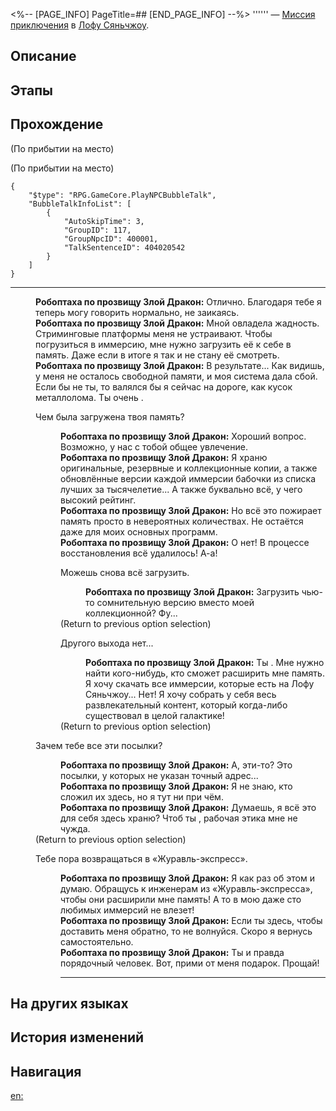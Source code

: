 <%-- [PAGE_INFO]
PageTitle=##
[END_PAGE_INFO] --%>
{{Дополнить|Диалоги.}}
{{Миссия Инфобокс
|id              = 4040205
|Название        = 
|Изображение     = Миссия .png
|Тип             = Миссия приключения
|Событие         = 
|Глава           = 
|Условия         = Завершена {{cx}}<!--Hidden Mission ID 4040202-->
|Персонажи       = Первопроходец; Робоптаха по прозвищу Злой Дракон
|СтартЛокация    = [[Лофу Сяньчжоу]] — [[Облачная переправа]]
|Мир             = Лофу Сяньчжоу
|Предыдущая      = 
|Следующая       = 
|Награды         = Стрелы*10; Кредиты*5 000
}}
'''''' — [[Миссия приключения]] в [[Лофу Сяньчжоу]].

==Описание==
{{Описание|<!--официальное описание из Перекрёстка судеб-->}}

==Этапы==


==Прохождение==
{{Дополнить}}
;(По прибытии на место)

;(По прибытии на место)
<pre>{
	"$type": "RPG.GameCore.PlayNPCBubbleTalk",
	"BubbleTalkInfoList": [
		{
			"AutoSkipTime": 3,
			"GroupID": 117,
			"GroupNpcID": 400001,
			"TalkSentenceID": 404020542
		}
	]
}</pre>
----
:'''Робоптаха по прозвищу Злой Дракон:''' Отлично. Благодаря тебе я теперь могу говорить нормально, не заикаясь.
:'''Робоптаха по прозвищу Злой Дракон:''' Мной овладела жадность. Стриминговые платформы меня не устраивают. Чтобы погрузиться в иммерсию, мне нужно загрузить её к себе в память. Даже если в итоге я так и не стану её смотреть.
:'''Робоптаха по прозвищу Злой Дракон:''' В результате... Как видишь, у меня не осталось свободной памяти, и моя система дала сбой. Если бы не ты, то валялся бы я сейчас на дороге, как кусок металлолома. Ты очень {{MC|ж=добра|м=добр}}.
:{{Диалог|Разговор}} Чем была загружена твоя память?
::'''Робоптаха по прозвищу Злой Дракон:''' Хороший вопрос. Возможно, у нас с тобой общее увлечение.
::'''Робоптаха по прозвищу Злой Дракон:''' Я храню оригинальные, резервные и коллекционные копии, а также обновлённые версии каждой иммерсии бабочки из списка лучших за тысячелетие... А также буквально всё, у чего высокий рейтинг.
::'''Робоптаха по прозвищу Злой Дракон:''' Но всё это пожирает память просто в невероятных количествах. Не остаётся даже для моих основных программ.
::'''Робоптаха по прозвищу Злой Дракон:''' О нет! В процессе восстановления всё удалилось! А-а!
::{{Диалог|Возврат}} Можешь снова всё загрузить.
:::'''Робоптаха по прозвищу Злой Дракон:''' Загрузить чью-то сомнительную версию вместо моей коллекционной? Фу...
::;(Return to previous option selection)
::{{Диалог|Возврат}} Другого выхода нет...
:::'''Робоптаха по прозвищу Злой Дракон:''' Ты {{MC|ж=права|м=прав}}. Мне нужно найти кого-нибудь, кто сможет расширить мне память. Я хочу скачать все иммерсии, которые есть на Лофу Сяньчжоу... Нет! Я хочу собрать у себя весь развлекательный контент, который когда-либо существовал в целой галактике!
::;(Return to previous option selection)
:{{Диалог|Разговор}} Зачем тебе все эти посылки?
::'''Робоптаха по прозвищу Злой Дракон:''' А, эти-то? Это посылки, у которых не указан точный адрес...
::'''Робоптаха по прозвищу Злой Дракон:''' Я не знаю, кто сложил их здесь, но я тут ни при чём.
::'''Робоптаха по прозвищу Злой Дракон:''' Думаешь, я всё это для себя здесь храню? Чтоб ты {{MC|ж=знала|м=знал}}, рабочая этика мне не чужда.
:;(Return to previous option selection)
:{{Диалог|Стрелка}} Тебе пора возвращаться в «Журавль-экспресс».
::'''Робоптаха по прозвищу Злой Дракон:''' Я как раз об этом и думаю. Обращусь к инженерам из «Журавль-экспресса», чтобы они расширили мне память! А то в мою даже сто любимых иммерсий не влезет!
::'''Робоптаха по прозвищу Злой Дракон:''' Если ты здесь, чтобы доставить меня обратно, то не волнуйся. Скоро я вернусь самостоятельно.
::'''Робоптаха по прозвищу Злой Дракон:''' Ты и правда порядочный человек. Вот, прими от меня подарок. Прощай!
::----
{{Диалог Конец}}

==На других языках==
{{На других языках
|en   = 
|zhs  = 
|zht  = 
|ja   = 
|ko   = 
|es   = 
|fr   = 
|ru   = 
|th   = 
|vi   = 
|de   = 
|id   = 
|pt   = 
}}

==История изменений==
{{История изменений|3.5}}

==Навигация==
{{Миссия приключения Навбокс|Глава }}

[[en:]]
